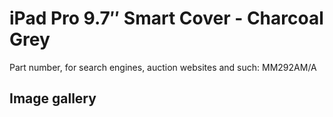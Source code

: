 
# iPad Pro 9.7″ Smart Cover - Charcoal Grey

Part number, for search engines, auction websites and such: MM292AM/A

## Image gallery

<div style={{ width: '100%', maxWidth: '768px' }}>
<GalleryComponent
    images={[
      {
        original: "/everysource/MM292.webp",
        thumbnail: "/everypreview/MM292.webp",
      },
      {
        original: "/everysource/MM292_AV1_GOLD.webp",
        thumbnail: "/everypreview/MM292_AV1_GOLD.webp",
      },
      {
        original: "/everysource/MM292_AV1_ROSEGOLD.webp",
        thumbnail: "/everypreview/MM292_AV1_ROSEGOLD.webp",
      },
      {
        original: "/everysource/MM292_AV1_SILVER.webp",
        thumbnail: "/everypreview/MM292_AV1_SILVER.webp",
      },
      {
        original: "/everysource/MM292_AV1_SPACE_GRAY.webp",
        thumbnail: "/everypreview/MM292_AV1_SPACE_GRAY.webp",
      },
      {
        original: "/everysource/MM292_AV2.webp",
        thumbnail: "/everypreview/MM292_AV2.webp",
      },
      {
        original: "/everysource/MM292_AV3.webp",
        thumbnail: "/everypreview/MM292_AV3.webp",
      }
    ]}
  />
</div>
